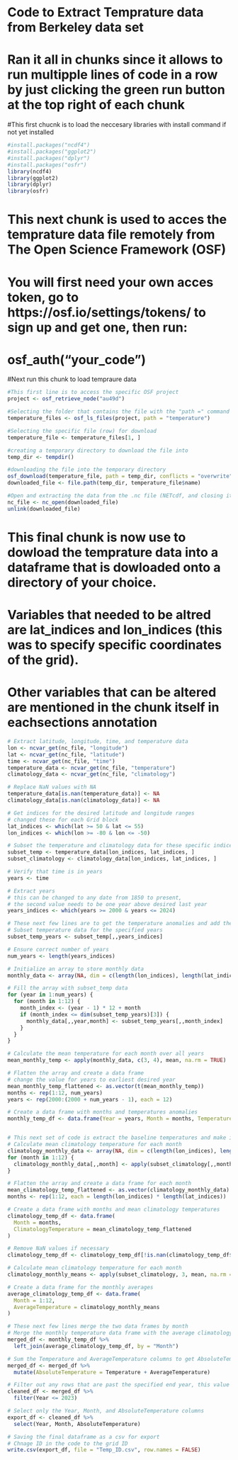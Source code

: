 # Code to Extract Temprature data from Berkeley data set
# Ran it all in chunks since it allows to run multipple lines of code in a row by just clicking the green run button at the top right of each chunk
#This first chucnk is to load the neccesary libraries with install command if not yet installed
```r
#install.packages("ncdf4")
#install.packages("ggplot2")
#install.packages("dplyr")
#install.packages("osfr")
library(ncdf4)
library(ggplot2)
library(dplyr)
library(osfr)
```

# This next chunk is used to acces the temprature data file remotely from The Open Science Framework (OSF)
# You will first need your own acces token, go to https://osf.io/settings/tokens/ to sign up and get one, then run:
# osf_auth("your_code")
#Next run this chunk to load tempraure data
```r
#This first line is to access the specific OSF project
project <- osf_retrieve_node("au49d")

#Selecting the folder that contains the file with the "path =" command
temperature_files <- osf_ls_files(project, path = "temperature")

#Selecting the specific file (row) for download
temperature_file <- temperature_files[1, ]

#creating a temporary directory to download the file into
temp_dir <- tempdir()

#downloading the file into the temporary directory
osf_download(temperature_file, path = temp_dir, conflicts = "overwrite")
downloaded_file <- file.path(temp_dir, temperature_file$name)

#Open and extracting the data from the .nc file (NETcdf, and closing it to save memory
nc_file <- nc_open(downloaded_file)
unlink(downloaded_file)
```
# This final chunk is now use to dowload the temprature data into a dataframe that is dowloaded onto a directory of your choice.
# Variables that needed to be altred are lat_indices and lon_indices (this was to specify specific coordinates of the grid).
# Other variables that can be altered are mentioned in the chunk itself in eachsections annotation
```r
# Extract latitude, longitude, time, and temperature data
lon <- ncvar_get(nc_file, "longitude")
lat <- ncvar_get(nc_file, "latitude")
time <- ncvar_get(nc_file, "time")
temperature_data <- ncvar_get(nc_file, "temperature")
climatology_data <- ncvar_get(nc_file, "climatology")

# Replace NaN values with NA
temperature_data[is.nan(temperature_data)] <- NA
climatology_data[is.nan(climatology_data)] <- NA

# Get indices for the desired latitude and longitude ranges
# changed these for each Grid block
lat_indices <- which(lat >= 50 & lat <= 55)
lon_indices <- which(lon >= -80 & lon <= -50)

# Subset the temperature and climatology data for these specific indices
subset_temp <- temperature_data[lon_indices, lat_indices, ]
subset_climatology <- climatology_data[lon_indices, lat_indices, ]

# Verify that time is in years
years <- time

# Extract years 
# this can be changed to any date from 1850 to present, 
# the second value needs to be one year above desired last year
years_indices <- which(years >= 2000 & years <= 2024)

# These next few lines are to get the temperature anomalies and add them to a data frame
# Subset temperature data for the specified years
subset_temp_years <- subset_temp[,,years_indices]

# Ensure correct number of years
num_years <- length(years_indices)

# Initialize an array to store monthly data
monthly_data <- array(NA, dim = c(length(lon_indices), length(lat_indices), num_years, 12))

# Fill the array with subset_temp data
for (year in 1:num_years) {
  for (month in 1:12) {
    month_index <- (year - 1) * 12 + month
    if (month_index <= dim(subset_temp_years)[3]) {
      monthly_data[,,year,month] <- subset_temp_years[,,month_index]
    }
  }
}

# Calculate the mean temperature for each month over all years
mean_monthly_temp <- apply(monthly_data, c(3, 4), mean, na.rm = TRUE)

# Flatten the array and create a data frame
# change the value for years to earliest desired year
mean_monthly_temp_flattened <- as.vector(t(mean_monthly_temp))
months <- rep(1:12, num_years)
years <- rep(2000:(2000 + num_years - 1), each = 12)

# Create a data frame with months and temperatures anomalies
monthly_temp_df <- data.frame(Year = years, Month = months, Temperature = mean_monthly_temp_flattened)


# This next set of code is extract the baseline temperatures and make it possible to calculate absolute temperature      
# Calculate mean climatology temperature for each month
climatology_monthly_data <- array(NA, dim = c(length(lon_indices), length(lat_indices), 12))
for (month in 1:12) {
  climatology_monthly_data[,,month] <- apply(subset_climatology[,,month], c(1, 2), mean, na.rm = TRUE)
}

# Flatten the array and create a data frame for each month
mean_climatology_temp_flattened <- as.vector(climatology_monthly_data)
months <- rep(1:12, each = length(lon_indices) * length(lat_indices))

# Create a data frame with months and mean climatology temperatures
climatology_temp_df <- data.frame(
  Month = months,
  ClimatologyTemperature = mean_climatology_temp_flattened
)

# Remove NaN values if necessary
climatology_temp_df <- climatology_temp_df[!is.nan(climatology_temp_df$ClimatologyTemperature), ]

# Calculate mean climatology temperature for each month
climatology_monthly_means <- apply(subset_climatology, 3, mean, na.rm = TRUE)

# Create a data frame for the monthly averages
average_climatology_temp_df <- data.frame(
  Month = 1:12,
  AverageTemperature = climatology_monthly_means
)

# These next few lines merge the two data frames by month
# Merge the monthly temperature data frame with the average climatology temperature data frame
merged_df <- monthly_temp_df %>%
  left_join(average_climatology_temp_df, by = "Month")

# Sum the Temperature and AverageTemperature columns to get AbsoluteTemperature
merged_df <- merged_df %>%
  mutate(AbsoluteTemperature = Temperature + AverageTemperature)

# Filter out any rows that are past the specified end year, this value will be your last year
cleaned_df <- merged_df %>%
  filter(Year <= 2023)

# Select only the Year, Month, and AbsoluteTemperature columns
export_df <- cleaned_df %>%
  select(Year, Month, AbsoluteTemperature)

# Saving the final dataframe as a csv for export
# Chnage ID in the code to the grid ID 
write.csv(export_df, file = "Temp_ID.csv", row.names = FALSE)
```



